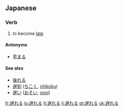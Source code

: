 ==Japanese==
{{ja-kanjitab|遅}}

===Verb===
{{ja-verb|kk|type=2|tr=intrans|hira=おくれる|rom=okureru}}

# to become [[late]]

====Antonyms====
* [[早まる]]

====See also====
* [[後れる]]
* [[遅刻]] ([[ちこく]], [[chikoku]])
* [[遅い]] ([[おそい]], [[osoi]])

[[fr:遅れる]]
[[lo:遅れる]]
[[lt:遅れる]]
[[li:遅れる]]
[[pt:遅れる]]
[[uk:遅れる]]